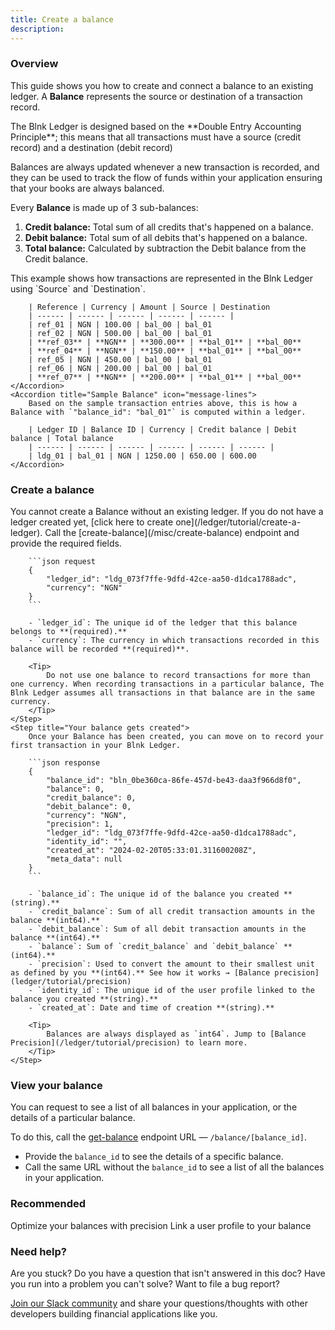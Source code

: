 ```yaml
---
title: Create a balance
description:
---
```

### Overview
This guide shows you how to create and connect a balance to an existing ledger. A **Balance** represents the source or destination of a transaction record.

<Note>
	The Blnk Ledger is designed based on the **Double Entry Accounting Principle**; this means that all transactions must have a source (credit record) and a destination (debit record)
</Note>

Balances are always updated whenever a new transaction is recorded, and they can be used to track the flow of funds within your application ensuring that your books are always balanced.

Every **Balance** is made up of 3 sub-balances:

1. **Credit balance:** Total sum of all credits that's happened on a balance. 
2. **Debit balance:** Total sum of all debits that's happened on a balance.
3. **Total balance:** Calculated by subtraction the Debit balance from the Credit balance.

<AccordionGroup>
	<Accordion title="Sample transaction entries" icon="message-lines">
		This example shows how transactions are represented in the Blnk Ledger using `Source` and `Destination`.
		
		| Reference | Currency | Amount | Source | Destination 
		| ------ | ------ | ------ | ------ | ------ | 
		| ref_01 | NGN | 100.00 | bal_00 | bal_01
		| ref_02 | NGN | 500.00 | bal_00 | bal_01
		| **ref_03** | **NGN** | **300.00** | **bal_01** | **bal_00**
		| **ref_04** | **NGN** | **150.00** | **bal_01** | **bal_00**
		| ref_05 | NGN | 450.00 | bal_00 | bal_01
		| ref_06 | NGN | 200.00 | bal_00 | bal_01
		| **ref_07** | **NGN** | **200.00** | **bal_01** | **bal_00**
	</Accordion>
	<Accordion title="Sample Balance" icon="message-lines">
		Based on the sample transaction entries above, this is how a Balance with `"balance_id": "bal_01"` is computed within a ledger.
		
		| Ledger ID | Balance ID | Currency | Credit balance | Debit balance | Total balance
		| ------ | ------ | ------ | ------ | ------ | ------ |
		| ldg_01 | bal_01 | NGN | 1250.00 | 650.00 | 600.00
	</Accordion>
</AccordionGroup>

### Create a balance

<Steps>
	<Step title="Create a ledger">
		You cannot create a Balance without an existing ledger. If you do not have a ledger created yet, [click here to create one](/ledger/tutorial/create-a-ledger).
	</Step>
	<Step title="Create a balance">
		Call the [create-balance](/misc/create-balance) endpoint and provide the required fields.
		
		```json request
		{
		    "ledger_id": "ldg_073f7ffe-9dfd-42ce-aa50-d1dca1788adc",
		    "currency": "NGN"
		}
		```
		
		- `ledger_id`: The unique id of the ledger that this balance belongs to **(required).**
		- `currency`: The currency in which transactions recorded in this balance will be recorded **(required)**. 
		
		<Tip>
			Do not use one balance to record transactions for more than one currency. When recording transactions in a particular balance, The Blnk Ledger assumes all transactions in that balance are in the same currency. 
		</Tip>
	</Step>
	<Step title="Your balance gets created">
		Once your Balance has been created, you can move on to record your first transaction in your Blnk Ledger.
		
		```json response
		{
		    "balance_id": "bln_0be360ca-86fe-457d-be43-daa3f966d8f0",
		    "balance": 0,
		    "credit_balance": 0,
		    "debit_balance": 0,
		    "currency": "NGN",
		    "precision": 1,
		    "ledger_id": "ldg_073f7ffe-9dfd-42ce-aa50-d1dca1788adc",
		    "identity_id": "",
		    "created_at": "2024-02-20T05:33:01.311600208Z",
		    "meta_data": null
		}
		```
		
		- `balance_id`: The unique id of the balance you created **(string).**
		- `credit_balance`: Sum of all credit transaction amounts in the balance **(int64).**
		- `debit_balance`: Sum of all debit transaction amounts in the balance **(int64).**
		- `balance`: Sum of `credit_balance` and `debit_balance` **(int64).**
		- `precision`: Used to convert the amount to their smallest unit as defined by you **(int64).** See how it works → [Balance precision](ledger/tutorial/precision)
		- `identity_id`: The unique id of the user profile linked to the balance you created **(string).**
		- `created_at`: Date and time of creation **(string).**
		
		<Tip>
			Balances are always displayed as `int64`. Jump to [Balance Precision](/ledger/tutorial/precision) to learn more.
		</Tip>
	</Step>
</Steps>

### View your balance

You can request to see a list of all balances in your application, or the details of a particular balance.

To do this, call the [get-balance](/misc/get-balance) endpoint URL — `/balance/[balance_id]`.

- Provide the `balance_id` to see the details of a specific balance.
- Call the same URL without the `balance_id` to see a list of all the balances in your application.

### Recommended

<CardGroup>
	<Card title="Set up your balance precision" icon="book-open-cover" href="/ledger/tutorial/precision">
        Optimize your balances with precision
    </Card>
    <Card title="Introduction to Identity" icon="book-open-cover" href="/#">
        Link a user profile to your balance
    </Card>
</CardGroup>

### Need help?

Are you stuck? Do you have a question that isn't answered in this doc? Have you run into a problem you can't solve? Want to file a bug report?

[Join our Slack community](https://join.slack.com/t/blnk-ledger/shared_invite/zt-2fwdivkvm-zHW4F8lwtVsbIaPg~dyx9w) and share your questions/thoughts with other developers building financial applications like you.
